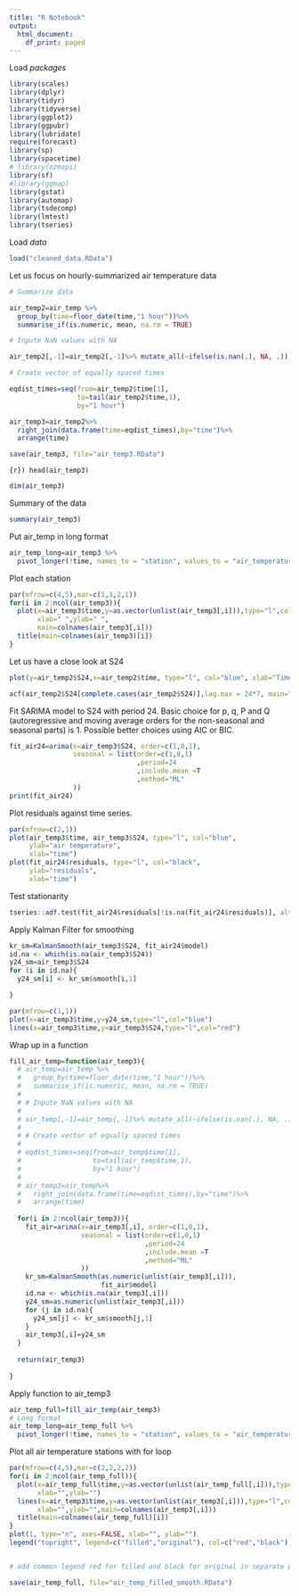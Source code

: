 ```yaml
---
title: "R Notebook"
output:
  html_document:
    df_print: paged
---
```


Load *packages*

```r
library(scales)
library(dplyr)
library(tidyr)
library(tidyverse)
library(ggplot2)
library(ggpubr)
library(lubridate)
require(forecast)
library(sp)
library(spacetime)
# library(ozmaps)
library(sf)
#library(ggmap)
library(gstat)
library(automap)
library(tsdecomp)
library(lmtest)
library(tseries)
```

Load *data*

```r
load("cleaned_data.RData")
```

Let us focus on hourly-summarized air temperature data

```r
# Summarize data

air_temp2=air_temp %>% 
  group_by(time=floor_date(time,"1 hour"))%>%
  summarise_if(is.numeric, mean, na.rm = TRUE)

# Inpute NaN values with NA

air_temp2[,-1]=air_temp2[,-1]%>% mutate_all(~ifelse(is.nan(.), NA, .))

# Create vector of equally spaced times

eqdist_times=seq(from=air_temp2$time[1],
                 to=tail(air_temp2$time,1),
                 by="1 hour")

air_temp3=air_temp2%>% 
  right_join(data.frame(time=eqdist_times),by="time")%>%
  arrange(time)

save(air_temp3, file="air_temp3.RData")
```

```{r})
head(air_temp3)
```

```r
dim(air_temp3)
```

Summary of the data

```r
summary(air_temp3)
```

Put air_temp in long format

```r
air_temp_long=air_temp3 %>%
  pivot_longer(!time, names_to = "station", values_to = "air_temperature")
```


Plot each station 

```r
par(mfrow=c(4,5),mar=c(1,1,2,1))
for(i in 2:ncol(air_temp3)){
  plot(x=air_temp3$time,y=as.vector(unlist(air_temp3[,i])),type="l",col="black",
       xlab=" ",ylab=" ",
       main=colnames(air_temp3[,i]))
  title(main=colnames(air_temp3)[i])
}
```


Let us have a close look at S24

```r
plot(y=air_temp2$S24,x=air_temp2$time, type="l", col="blue", xlab="Time", ylab="Temperature", main="Temperature at S24")
```

```r
acf(air_temp2$S24[complete.cases(air_temp2$S24)],lag.max = 24*7, main="ACF of S104")
```

Fit SARIMA model to S24 with period 24. Basic choice for p, q, P and Q (autoregressive and moving average orders for the non-seasonal and seasonal parts) is 1. Possible better choices using AIC or BIC.

```r
fit_air24=arima(x=air_temp3$S24, order=c(1,0,1),
                seasonal = list(order=c(1,0,1)
                                ,period=24
                                ,include.mean =T
                                ,method="ML"
                ))
print(fit_air24)
```

Plot residuals against time series.

```r
par(mfrow=c(2,1))
plot(air_temp3$time, air_temp3$S24, type="l", col="blue",
     ylab="air temperature",
     xlab="time")
plot(fit_air24$residuals, type="l", col="black",
     ylab="residuals",
     xlab="time")
```

Test stationarity

```r
tseries::adf.test(fit_air24$residuals[!is.na(fit_air24$residuals)], alternative = "stationary")
```

Apply Kalman Filter for smoothing

```r
kr_sm=KalmanSmooth(air_temp3$S24, fit_air24$model)
id.na <- which(is.na(air_temp3$S24))
y24_sm=air_temp3$S24
for (i in id.na){
  y24_sm[i] <- kr_sm$smooth[i,1]

}

par(mfrow=c(1,1))
plot(x=air_temp3$time,y=y24_sm,type="l",col="blue")
lines(x=air_temp3$time,y=air_temp3$S24,type="l",col="red")
```

Wrap up in a function

```r

fill_air_temp=function(air_temp3){
  # air_temp=air_temp %>% 
  #   group_by(time=floor_date(time,"1 hour"))%>%
  #   summarise_if(is.numeric, mean, na.rm = TRUE)
  # 
  # # Inpute NaN values with NA
  # 
  # air_temp[,-1]=air_temp[,-1]%>% mutate_all(~ifelse(is.nan(.), NA, .))
  # 
  # # Create vector of equally spaced times
  # 
  # eqdist_times=seq(from=air_temp$time[1],
  #                  to=tail(air_temp$time,1),
  #                  by="1 hour")
  # 
  # air_temp3=air_temp%>% 
  #   right_join(data.frame(time=eqdist_times),by="time")%>%
  #   arrange(time)
  
  for(i in 2:ncol(air_temp3)){
    fit_air=arima(x=air_temp3[,i], order=c(1,0,1),
                  seasonal = list(order=c(1,0,1)
                                  ,period=24
                                  ,include.mean =T
                                  ,method="ML"
                  ))
    kr_sm=KalmanSmooth(as.numeric(unlist(air_temp3[,i])),
                       fit_air$model)
    id.na <- which(is.na(air_temp3[,i]))
    y24_sm=as.numeric(unlist(air_temp3[,i]))
    for (j in id.na){
      y24_sm[j] <- kr_sm$smooth[j,1]
    }
    air_temp3[,i]=y24_sm
  }
  
  return(air_temp3)
  
}

```

Apply function to air_temp3

```r
air_temp_full=fill_air_temp(air_temp3)
# Long format
air_temp_long=air_temp_full %>%
  pivot_longer(!time, names_to = "station", values_to = "air_temperature")

```

Plot all air temperature stations with for loop

```r
par(mfrow=c(4,5),mar=c(2,2,2,2))
for(i in 2:ncol(air_temp_full)){
  plot(x=air_temp_full$time,y=as.vector(unlist(air_temp_full[,i])),type="l",col="red",
       xlab="",ylab="")
  lines(x=air_temp3$time,y=as.vector(unlist(air_temp3[,i])),type="l",col="black",
       xlab="",ylab="",main=colnames(air_temp3[,i]))
  title(main=colnames(air_temp_full)[i])
}
plot(1, type="n", axes=FALSE, xlab="", ylab="")
legend("topright", legend=c("filled","original"), col=c("red","black"), lty=1:1, cex=1.5,lwd=c(3,3))


# add common legend red for filled and black for original in separate plo

```



```r
save(air_temp_full, file="air_temp_filled_smooth.RData")
```


